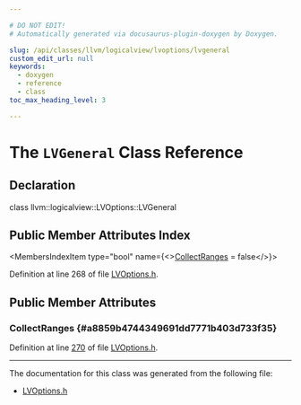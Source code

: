 ```yaml
---

# DO NOT EDIT!
# Automatically generated via docusaurus-plugin-doxygen by Doxygen.

slug: /api/classes/llvm/logicalview/lvoptions/lvgeneral
custom_edit_url: null
keywords:
  - doxygen
  - reference
  - class
toc_max_heading_level: 3

---
```





# The `LVGeneral` Class Reference

<DoxygenPage pluginConfig={pluginConfig}>



## Declaration

<CodeBlock>class llvm::logicalview::LVOptions::LVGeneral</CodeBlock>

## Public Member Attributes Index

<MembersIndex>

<MembersIndexItem
  type="bool"
  name={<><a href="#a8859b4744349691dd7771b403d733f35">CollectRanges</a> = false</>}>
</MembersIndexItem>

</MembersIndex>


Definition at line 268 of file <a href="/docs/api/files/include/include/llvm/include/llvm/debuginfo/include/llvm/debuginfo/logicalview/include/llvm/debuginfo/logicalview/core/lvoptions-h">LVOptions.h</a>.

<SectionDefinition>

## Public Member Attributes

### CollectRanges {#a8859b4744349691dd7771b403d733f35}

<MemberDefinition
  prototype="bool llvm::logicalview::LVOptions::LVGeneral::CollectRanges = false">

Definition at line <a href="/docs/api/files/include/include/llvm/include/llvm/debuginfo/include/llvm/debuginfo/logicalview/include/llvm/debuginfo/logicalview/core/lvoptions-h/#l00270">270</a> of file <a href="/docs/api/files/include/include/llvm/include/llvm/debuginfo/include/llvm/debuginfo/logicalview/include/llvm/debuginfo/logicalview/core/lvoptions-h">LVOptions.h</a>.
</MemberDefinition>

</SectionDefinition>

<hr/>

The documentation for this class was generated from the following file:

<ul>
<li><a href="/docs/api/files/include/include/llvm/include/llvm/debuginfo/include/llvm/debuginfo/logicalview/include/llvm/debuginfo/logicalview/core/lvoptions-h">LVOptions.h</a></li>
</ul>

</DoxygenPage>
